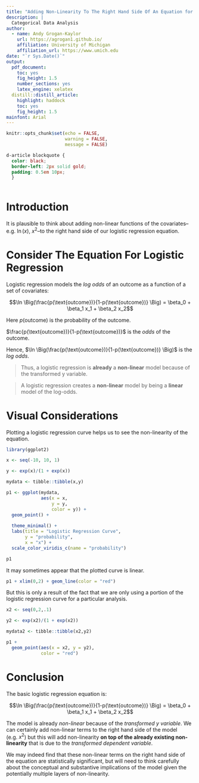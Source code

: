 ```yaml
---
title: "Adding Non-Linearity To The Right Hand Side Of An Equation for Categorical Data"
description: |
  Categorical Data Analysis
author:
  - name: Andy Grogan-Kaylor 
    url: https://agrogan1.github.io/
    affiliation: University of Michigan
    affiliation_url: https://www.umich.edu
date: "`r Sys.Date()`"
output:
  pdf_document: 
    toc: yes
    fig_height: 1.5
    number_sections: yes
    latex_engine: xelatex
  distill::distill_article:
    highlight: haddock
    toc: yes
    fig_height: 1.5
mainfont: Arial
---
```


```r

knitr::opts_chunk$set(echo = FALSE,
                      warning = FALSE,
                      message = FALSE)

```

```css

d-article blockquote {
  color: black;
  border-left: 2px solid gold; 
  padding: 0.5em 10px;
  }
  
```

# Introduction

It is plausible to think about adding non-linear functions of the covariates--e.g. $\ln(x)$, $x^2$--to the right hand side of our logistic regression equation.

# Consider The Equation For Logistic Regression

Logistic regression models the *log odds* of an outcome as a function of a set of covariates:

$$\ln \Big(\frac{p(\text{outcome})}{1-p(\text{outcome})} \Big) = \beta_0 + \beta_1 x_1 + \beta_2 x_2$$

Here $p(\text{outcome})$ is the probability of the outcome.

$\frac{p(\text{outcome})}{1-p(\text{outcome})}$ is the *odds* of the outcome.

Hence, $\ln \Big(\frac{p(\text{outcome})}{1-p(\text{outcome})} \Big)$ is the *log odds*.

> Thus, a logistic regression is **already** a **non-linear** model because of the transformed y variable.

> A logistic regression creates a **non-linear** model by being a **linear** model of the log-odds.

# Visual Considerations

Plotting a logistic regression curve helps us to see the non-linearity of the equation.

```r

library(ggplot2)

x <- seq(-10, 10, 1)

y <- exp(x)/(1 + exp(x))

mydata <- tibble::tibble(x,y)

p1 <- ggplot(mydata,
             aes(x = x,
                 y = y,
                 color = y)) +
  geom_point() +
  
  theme_minimal() +
  labs(title = "Logistic Regression Curve",
       y = "probability",
       x = "x") +
  scale_color_viridis_c(name = "probability")

p1

```

It may sometimes appear that the plotted curve is linear.

```r

p1 + xlim(0,2) + geom_line(color = "red")

```

But this is only a result of the fact that we are only using a portion of the logistic regression curve for a particular analysis.

```r

x2 <- seq(0,2,.1)

y2 <- exp(x2)/(1 + exp(x2))

mydata2 <- tibble::tibble(x2,y2)

p1 + 
  geom_point(aes(x = x2, y = y2), 
             color = "red")

```

# Conclusion

The basic logistic regression equation is:

$$\ln \Big(\frac{p(\text{outcome})}{1-p(\text{outcome})} \Big) = \beta_0 + \beta_1 x_1 + \beta_2 x_2$$

The model is already *non-linear* because of the *transformed y variable*. We can certainly add non-linear terms to the right hand side of the model (e.g. $x^2$) but this will add non-linearity **on top of the already existing non-linearity** that is due to the *transformed dependent variable*.

We may indeed find that these non-linear terms on the right hand side of the equation are statistically significant, but will need to think carefully about the conceptual and substantive implications of the model given the potentially multiple layers of non-linearity.



